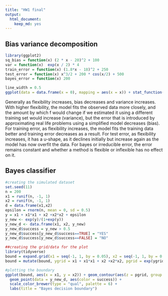 ```yaml
---
title: "HW1 final"
output:
  html_document:
    keep_md: yes
---
```


## Bias variance decomposition
```r
library(ggplot2)
sq_bias = function(x) (2 * x - 20)^2 + 100
var = function(x)  exp(x / 2) * 4
train_error = function(x) (1.8*x - 18)^2 + 250
test_error = function(x) x^3/2 + 200 * cos(x/2) + 500
bayes_error = function(x) 200

line_width = 0.5
ggplot(data = data.frame(x = 0), mapping = aes(x = x)) + stat_function(fun = test_error, size = line_width, aes(color = "Test Error")) + stat_function(fun = sq_bias, size = line_width, aes(color = "Squared Bias")) + stat_function(fun = var, size = line_width, aes(color = "Variance")) +  stat_function(fun = train_error, size = line_width, aes(color = "Training Error")) +  stat_function(fun = bayes_error, size = line_width, aes(color = "Bayes Error")) + xlim(0, 8) + ylim(0, 800) + labs(title = "Typical Bias-Variance Decomposition", x="Flexibility(ascending)", y = "Error rate")
````
Generally as flexibility increases, bias decreases and variance increases. With higher flexibility, the model fits the observed data more closely, and the amount by which f would change if we estimated it using a different training set would increase (variance), but the error that is introduced by approximating real life problems using a simplified model decreases (bias). For training error, as flexibility increases, the model fits the training data better and training error decreases as a result. For test error, as flexibility increases, it has a u-shape, as it declines initially but increase again as the model has now overfit the data. For bayes or irreducible error, the error remains constant and whether a method is flexible or inflexible has no effect on it.

## Bayes classifier
```r
#creating the simulated dataset
set.seed(11) 
n = 200
x1 = runif(n, -1, 1)
x2 = runif(n, -1, 1)
d = data.frame(x1,x2)
epsilon = rnorm(n, mean = 0, sd = 0.5)
y = x1 + x1*x1 + x2 +x2*x2 + epsilon
y_new <- exp(y)/(1+exp(y))
y_new_d <- data.frame(x1, x2, y_new)
y_new_d$success = y_new > 0.5
y_new_d$success[y_new_d$success==TRUE] = "YES"
y_new_d$success[y_new_d$success==FALSE] = "NO"

##creating the grid/data for the plot
library(tidyverse)
bound = expand.grid(x1 = seq(-1, 1, by = 0.05), x2 = seq(-1, 1, by = 0.05))
bound = mutate(bound, ygrid = x1 + x1*x1 + x2 +x2*x2, pgrid = exp(ygrid)/(1+exp(ygrid)), grid_success = pgrid > 0.5)

#plotting the boundary
ggplot(bound, aes(x = x1, y = x2)) + geom_contour(aes(z = pgrid, group = grid_success), bins = 1) +
  geom_point(data = y_new_d, aes(color = success)) +
  scale_color_brewer(type = "qual", palette = 6) +
  labs(title = "Bayes decision boundary")
````
